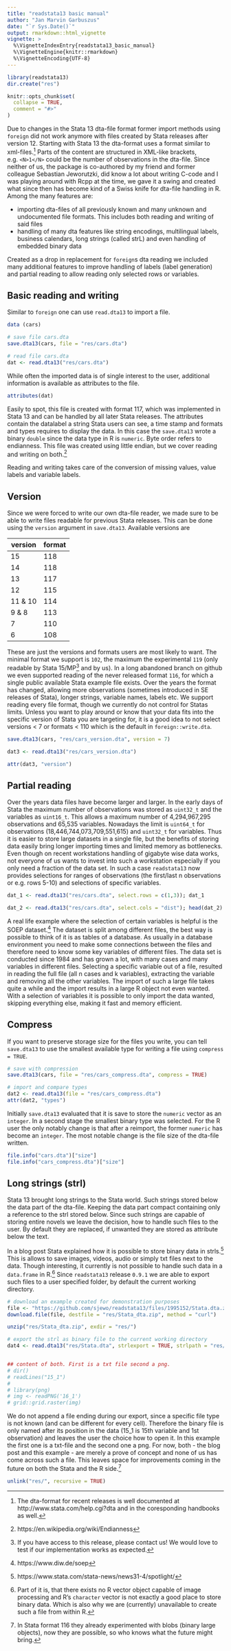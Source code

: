```yaml
---
title: "readstata13 basic manual"
author: "Jan Marvin Garbuszus"
date: "`r Sys.Date()`"
output: rmarkdown::html_vignette
vignette: >
  %\VignetteIndexEntry{readstata13_basic_manual}
  %\VignetteEngine{knitr::rmarkdown}
  %\VignetteEncoding{UTF-8}
---
```


```r
library(readstata13)
dir.create("res")

knitr::opts_chunk$set(
  collapse = TRUE,
  comment = "#>"
)
```

Due to changes in the Stata 13 dta-file format former import methods using `foreign` did not work anymore with files created by Stata releases after version 12. Starting with Stata 13 the dta-format uses a format similar to xml-files.^[The dta-format for recent releases is well documented at http://www.stata.com/help.cgi?dta and in the coresponding handbooks as well.]  Parts of the content are structured in XML-like brackets, e.g. `<N>1</N>` could be the number of observations in the dta-file. Since neither of us, the package is co-authored by my friend and former colleague Sebastian Jeworutzki, did know a lot about writing C-code and I was playing around with Rcpp at the time, we gave it a swing and created what since then has become kind of a Swiss knife for dta-file handling in R. Among the many features are:

- importing dta-files of all previously known and many unknown and undocumented file formats. This includes both reading and writing of said files
- handling of many dta features like string encodings, multilingual labels, business calendars, long strings (called strL) and even handling of embedded binary data

Created as a drop in replacement for `foreign`s dta reading we included many additional features to improve handling of labels (label generation) and partial reading to allow reading only selected rows or variables.


## Basic reading and writing

Similar to `foreign` one can use `read.dta13` to import a file.
```R
data (cars)

# save file cars.dta
save.dta13(cars, file = "res/cars.dta")

# read file cars.dta
dat <- read.dta13("res/cars.dta")
```

While often the imported data is of single interest to the user, additional information is available as attributes to the file.

```R
attributes(dat)
```

Easily to spot, this file is created with format 117, which was implemented in Stata 13 and can be handled by all later Stata releases. The attributes contain the datalabel a string Stata users can see, a time stamp and formats and types requires to display the data. In this case the `save.dta13` wrote a binary `double` since the data type in R is `numeric`. Byte order refers to endianness. This file was created using little endian, but we cover reading and writing on both.^[https://en.wikipedia.org/wiki/Endianness]

Reading and writing takes care of the conversion of missing values, value labels and variable labels.

## Version

Since we were forced to write our own dta-file reader, we made sure to be able to write files readable for previous Stata releases. This can be done using the `version` argument in `save.dta13`. Available versions are

| version | format |
| ------- | ------ |
| 15      | 118    |
| 14      | 118    |
| 13      | 117    |
| 12      | 115    |
| 11 & 10 | 114    |
| 9 & 8   | 113    |
| 7       | 110    |
| 6       | 108    |

These are just the versions and formats users are most likely to want. The minimal format we support is `102`, the maximum the experimental `119` (only readable by Stata 15/MP^[If you have access to this release, please contact us! We would love to test if our implementation works as expected.] and by us). In a long abandoned branch on github we even supported reading of the never released format `116`, for which a single public available Stata example file exists. Over the years the format has changed, allowing more observations (sometimes introduced in SE releases of Stata), longer strings, variable names, labels etc. We support reading every file format, though we currently do not control for Statas limits. Unless you want to play around or know that your data fits into the specific version of Stata you are targeting for, it is a good idea to not select versions < 7 or formats < 110 which is the default in `foreign::write.dta`.

```r
save.dta13(cars, "res/cars_version.dta", version = 7)

dat3 <- read.dta13("res/cars_version.dta")

attr(dat3, "version")
```

## Partial reading

Over the years data files have become larger and larger. In the early days of Stata the maximum number of observations was stored as `uint32_t` and the variables as `uint16_t`. This allows a maximum number of 4,294,967,295 observations and 65,535 variables. Nowadays the limit is `uint64_t` for observations (18,446,744,073,709,551,615) and `uint32_t` for variables. Thus it is easier to store large datasets in a single file, but the benefits of storing data easily bring longer importing times and limited memory as bottlenecks. Even though on recent workstations handling of gigabyte wise data works, not everyone of us wants to invest into such a workstation especially if you only need a fraction of the data set. In such a case `readstata13` now provides selections for ranges of observations (the first/last n observations or e.g. rows 5-10) and selections of specific variables.


```r

dat_1 <- read.dta13("res/cars.dta", select.rows = c(1,3)); dat_1

dat_2 <- read.dta13("res/cars.dta", select.cols = "dist"); head(dat_2)

```

A real life example where the selection of certain variables is helpful is the SOEP dataset.^[https://www.diw.de/soep] The dataset is split among different files, the best way is possible to think of it is as tables of a database. As usually in a database environment you need to make some connections between the files and therefore need to know some key variables of different files. The data set is conducted since 1984 and has grown a lot, with many cases and many variables in different files. Selecting a specific variable out of a file, resulted in reading the full file (all n cases and k variables), extracting the variable and removing all the other variables. The import of such a large file takes quite a while and the import results in a large R object not even wanted. With a selection of variables it is possible to only import the data wanted, skipping everything else, making it fast and memory efficient.


## Compress

If you want to preserve storage size for the files you write, you can tell `save.dta13` to use the smallest available type for writing a file using `compress = TRUE`.


```r
# save with compression
save.dta13(cars, file = "res/cars_compress.dta", compress = TRUE)

# import and compare types
dat2 <- read.dta13(file = "res/cars_compress.dta")
attr(dat2, "types")
```

Initially `save.dta13` evaluated that it is save to store the `numeric` vector as an `integer`. In a second stage the smallest binary type was selected. For the R user the only notably change is that after a reimport, the former `numeric` has become an `integer`. The most notable change is the file size of the dta-file written.

```r
file.info("cars.dta")["size"]
file.info("cars_compress.dta")["size"]

```

## Long strings (strl)

Stata 13 brought long strings to the Stata world. Such strings stored below the data part of the dta-file. Keeping the data part compact containing only a reference to the strl stored below. Since such strings are capable of storing entire novels we leave the decision, how to handle such files to the user. By default they are replaced, if unwanted they are stored as attribute below the text.

In a blog post Stata explained how it is possible to store binary data in strls.^[https://www.stata.com/stata-news/news31-4/spotlight/] This is allows to save images, videos, audio or simply txt files next to the data. Though interesting, it currently is not possible to handle such data in a `data.frame` in R.^[Part of it is, that there exists no R vector object capable of image processing and R's `character` vector is not exactly a good place to store binary data. Which is also why we are (currently) unavailable to create such a file from within R.] Since `readstata13` release `0.9.1` we are able to export such files to a user specified folder, by default the current working directory.

```r
# download an example created for demonstration purposes
file <- "https://github.com/sjewo/readstata13/files/1995152/Stata.dta.zip"
download.file(file, destfile = "res/Stata_dta.zip", method = "curl")

unzip("res/Stata_dta.zip", exdir = "res/")

# export the strl as binary file to the current working directory
dat4 <- read.dta13("res/Stata.dta", strlexport = TRUE, strlpath = "res/")


## content of both. First is a txt file second a png.
# dir()
# readLines("15_1")
# 
# library(png)
# img <- readPNG('16_1')
# grid::grid.raster(img)


```

We do not append a file ending during our export, since a specific file type is not known (and can be different for every cell). Therefore the binary file is only named after its position in the data (15_1 is 15th variable and 1st observation) and leaves the user the choice how to open it. In this example the first one is a txt-file and the second one a png. For now, both - the blog post and this example - are merely a prove of concept and none of us has come across such a file. This leaves space for improvements coming in the future on both the Stata and the R side.^[In Stata format 116 they already experimented with blobs (binary large objects), now they are possible, so who knows what the future might bring.]

```r
unlink("res/", recursive = TRUE)
```

